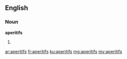 ==English==

===Noun===
'''aperitifs'''

# {{plural of|aperitif}}

[[ar:aperitifs]]
[[fr:aperitifs]]
[[ku:aperitifs]]
[[mg:aperitifs]]
[[my:aperitifs]]